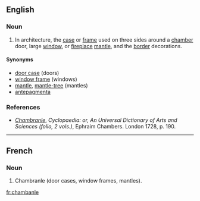 ==English==
{{wikipedia}}

===Noun===
{{en-noun}}

# {{architecture}} In architecture, the [[case]] or [[frame]] used on three sides around a [[chamber]] door, large [[window]], or [[fireplace]] [[mantle]], and the [[border]] decorations.

====Synonyms====
* [[door case]] (doors)
* [[window frame]] (windows)
* [[mantle]], [[mantle-tree]] (mantles)
* [[antepagmenta]]

===References===

* ''[http://digicoll.library.wisc.edu/cgi-bin/HistSciTech/HistSciTech-idx?type=turn&entity=HistSciTech000900240344&q1=Chambranle Chambranle]'', ''Cyclopaedia: or, An Universal Dictionary of Arts and Sciences (folio, 2 vols.)'', Ephraim Chambers. London 1728, p. 190.

----

==French==

===Noun===
{{fr-noun|m}}

# Chambranle (door cases, window frames, mantles).

[[fr:chambanle]]